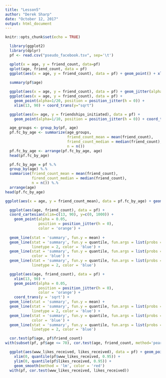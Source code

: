 ```yaml
---
title: "Lesson5"
author: "Derek Sharp"
date: "October 12, 2017"
output: html_document
---
```


```r
knitr::opts_chunk$set(echo = TRUE)
```

```r
  library(ggplot2)
  library(dplyr)
  pf <- read.csv("pseudo_facebook.tsv", sep='\t')
```

```r
  qplot(x = age, y = friend_count, data=pf)
  qplot(age, friend_count, data = pf)
  ggplot(aes(x = age, y = friend_count), data = pf) + geom_point() + xlim(13, 90)
  
  summary(pf$age)
```

```r
  ggplot(aes(x = age, y = friend_count), data = pf) + geom_jitter(alpha=1/20) + xlim(13, 90)
  ggplot(aes(x = age, y = friend_count), data = pf) + 
    geom_point(alpha=1/20, position = position_jitter(h = 0)) +
    xlim(13, 90) + coord_trans(y="sqrt")
```

```r
  ggplot(aes(x= age, y = friendships_initiated), data = pf) +
    geom_point(alpha=1/10, position = position_jitter(h = 0)) + coord_trans(y="sqrt")
```

```r
  age_groups <- group_by(pf, age)
  pf.fc_by_age <- summarize(age_groups,
                            friend_count_mean = mean(friend_count),
                            friend_count_median = median(friend_count),
                            n = n())
  pf.fc_by_age <- arrange(pf.fc_by_age, age)
  head(pf.fc_by_age)
```

```r
  pf.fc_by_age = pf %.%
  group_by(age) %.%
  summarise(friend_count_mean = mean(friend_count),
            firend_count_median = median(friend_count),
            n = n()) %.%
  arrange(age)
head(pf.fc_by_age)

ggplot(aes(x = age, y = friend_count_mean), data = pf.fc_by_age) + geom_point()
```

```r
  ggplot(aes(age, friend_count), data = pf) +
  coord_cartesian(xlim=c(13, 90), y=c(0, 1000)) +  
    geom_point(alpha = 0.05,
               position = position_jitter(h = 0),
               color = 'orange') +
  
  geom_line(stat = 'summary', fun.y = mean) +
  geom_line(stat = 'summary', fun.y = quantile, fun.args = list(probs = .1),
            linetype = 2, color = 'blue') +
  geom_line(stat = 'summary', fun.y = quantile, fun.args = list(probs = .5),
            color = 'blue') +
  geom_line(stat = 'summary', fun.y = quantile, fun.args = list(probs = .9),
            linetype = 2, color = 'blue')
```


```r
  ggplot(aes(age, friend_count), data = pf) +
    xlim(13, 90) +
    geom_point(alpha = 0.05,
               position = position_jitter(h = 0),
               color = 'orange') +
    coord_trans(y = 'sqrt') +
  geom_line(stat = 'summary', fun.y = mean) +
  geom_line(stat = 'summary', fun.y = quantile, fun.args = list(probs = .1),
            linetype = 2, color = 'blue') +
  geom_line(stat = 'summary', fun.y = quantile, fun.args = list(probs = .5),
            color = 'blue') +
  geom_line(stat = 'summary', fun.y = quantile, fun.args = list(probs = .9),
            linetype = 2, color = 'blue')
```

```r
  cor.test(pf$age, pf$friend_count)
with(subset(pf, pf$age <= 70), cor.test(age, friend_count, method='pearson'))
```

```r
  ggplot(aes(www_likes_received, likes_received), data = pf) + geom_point() +
    xlim(0, quantile(pf$www_likes_received, 0.95)) +
    ylim(0, quantile(pf$likes_received, 0.95)) +
    geom_smooth(method = 'lm', color = 'red')
  with(pf, cor.test(www_likes_received, likes_received))
```